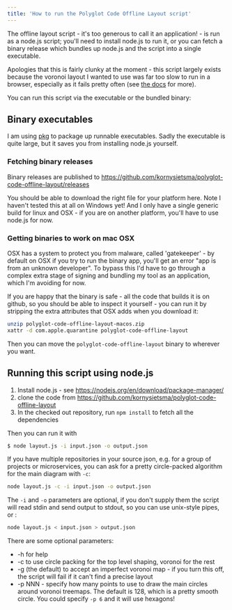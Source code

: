 ```yaml
---
title: 'How to run the Polyglot Code Offline Layout script'
---
```


The offline layout script - it's too generous to call it an application! - is run as a node.js script; you'll need to install node.js to run it, or you can fetch a binary release which bundles up node.js and the script into a single executable.

Apologies that this is fairly clunky at the moment - this script largely exists because the voronoi layout I wanted to use was far too slow to run in a browser, especially as it fails pretty often (see [the docs](/tools/layout/description) for more).

You can run this script via the executable or the bundled binary:

## Binary executables

I am using [pkg](https://www.npmjs.com/package/pkg) to package up runnable executables.  Sadly the executable is quite large, but it saves you from installing node.js yourself.

### Fetching binary releases

Binary releases are published to <https://github.com/kornysietsma/polyglot-code-offline-layout/releases>

You should be able to download the right file for your platform here.  Note I haven't tested this at all on Windows yet!  And I only have a single generic build for linux and OSX - if you are on another platform, you'll have to use node.js for now.

### Getting binaries to work on mac OSX

OSX has a system to protect you from malware, called 'gatekeeper' - by default on OSX if you try to run the binary app, you'll get an error "app is from an unknown developer".  To bypass this I'd have to go through a complex extra stage of signing and bundling my tool as an application, which I'm avoiding for now.

If you are happy that the binary is safe - all the code that builds it is on github, so you should be able to inspect it yourself - you can run it by stripping the extra attributes that OSX adds when you download it:

```sh
unzip polyglot-code-offline-layout-macos.zip
xattr -d com.apple.quarantine polyglot-code-offline-layout
```

Then you can move the `polyglot-code-offline-layout` binary to wherever you want.

## Running this script using node.js

1. Install node.js - see https://nodejs.org/en/download/package-manager/
2. clone the code from https://github.com/kornysietsma/polyglot-code-offline-layout
3. In the checked out repository, run `npm install` to fetch all the dependencies

Then you can run it with

```sh
$ node layout.js -i input.json -o output.json
```

If you have multiple repositories in your source json, e.g. for a group of projects or microservices, you can ask for a pretty circle-packed algorithm for the main diagram with `-c`:

```sh
node layout.js -c -i input.json -o output.json
```

The `-i` and `-o` parameters are optional, if you don't supply them the script will read stdin and send output to stdout, so you can use unix-style pipes, or :

```sh
node layout.js < input.json > output.json
```

There are some optional parameters:

- -h for help
- -c to use circle packing for the top level shaping, voronoi for the rest
- -g (the default) to accept an imperfect voronoi map - if you turn this off, the script will fail if it can't find a precise layout
- -p NNN - specify how many points to use to draw the main circles around voronoi treemaps.  The default is 128, which is a pretty smooth circle.  You could specify `-p 6` and it will use hexagons!
